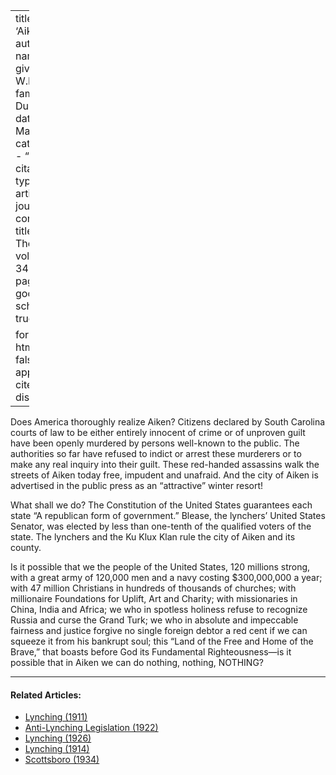 
---
title: 'Aiken'
author:
  - name:
      given: W.E.B.
      family: Du Bois
date: Mar. 1927
categories: 
  - ""
citation: 
  type: article-journal
  container-title: The Crisis
  volume: 34
  issue: 1
  page: 34
google-scholar: true

format:
  html:
    toc: false
    appendix-cite-as: display
---




Does America thoroughly realize Aiken? Citizens declared by South Carolina courts of law to be either entirely innocent of crime or of unproven guilt have been openly murdered by persons well-known to the public. The authorities so far have refused to indict or arrest these murderers or to make any real inquiry into their guilt. These red-handed assassins walk the streets of Aiken today free, impudent and unafraid. And the city of Aiken is advertised in the public press as an "attractive" winter resort!

What shall we do? The Constitution of the United States guarantees each state "A republican form of government." Blease, the lynchers' United States Senator, was elected by less than one-tenth of the qualified voters of the state. The lynchers and the Ku Klux Klan rule the city of Aiken and its county.

Is it possible that we the people of the United States, 120 millions strong, with a great army of 120,000 men and a navy costing $300,000,000 a year; with 47 million Christians in hundreds of thousands of churches; with millionaire Foundations for Uplift, Art and Charity; with missionaries in China, India and Africa; we who in spotless holiness refuse to recognize Russia and curse the Grand Turk; we who in absolute and impeccable fairness and justice forgive no single foreign debtor a red cent if we can squeeze it from his bankrupt soul; this "Land of the Free and Home of the Brave," that boasts before God its Fundamental Righteousness---is it possible that in Aiken we can do nothing, nothing, NOTHING?

<!-- Similar articles start here -->

<hr>
#### Related Articles:

* [Lynching (1911)](/Volumes/02/04/lynching.html)
* [Anti-Lynching Legislation (1922)](/Volumes/22/01/anti-lynching_legislation.html)
* [Lynching (1926)](/Volumes/32/01/lynching.html)
* [Lynching (1914)](/Volumes/07/05/lynching.html)
* [Scottsboro (1934)](/Volumes/41/01/scottsboro.html)

<!-- Similar articles end here -->